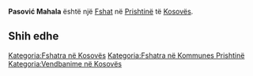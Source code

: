 {{Fshat në Kosovës
 | Emri                = Pasović Mahala
| srp_N_name = Pasović Mahala
| srp_N_FULL_NAME_RO = Pasović Mahala
| srp_N_FULL_NAME_ND_RO = Pasovic Mahala
| srp_N_SORT_NAME_RG = PASOVICMAHALA
| srp_N_FULL_NAME_RG = Pasović Mahala
| srp_N_FULL_NAME_ND_RG = Pasovic Mahala
| srp_V_name = Mahala Pasović
| srp_V_FULL_NAME_RO = Mahala Pasović
| srp_V_FULL_NAME_ND_RO = Mahala Pasovic
| srp_V_SORT_NAME_RG = MAHALAPASOVIC
| srp_V_FULL_NAME_RG = Mahala Pasović
| srp_V_FULL_NAME_ND_RG = Mahala Pasovic

 | Emri (Rasa dhanore) = 
 | Figura              = 
 | Shteti              = Kosovo
 | Komuna              = Prishtinë
 | Kodi postar         = 
 | Sipërfaqja          = 

 | Popullsia           = 

 | Regj. i popullsisë  = 
 | Dend. e popullsisë  = 
 | Faqja zyrtare       = 
 <!--- Koordinatat ----> 
 | Gjerësia            = 42.670278
 | Gjatësia            = 21.403889
 | Lartësia            = 
}}
'''Pasović Mahala''' është një [[Fshat]] në [[Prishtinë]] të [[Kosovës]].

<!-- == Gjeografia == -->
<!-- == Historia == -->
<!-- == Demografia == -->
== Shih edhe ==
{{Komuna Prishtinë}}
{{Kosovo-Administrata-Cung}}

[[Kategoria:Fshatra në Kosovës]]
[[Kategoria:Fshatra në Kommunes Prishtinë]]
[[Kategoria:Vendbanime në Kosovës]]